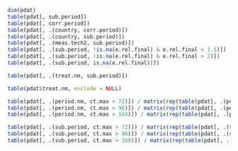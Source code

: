 

```r
dim(pdat)
table(pdat[, sub.period])
table(pdat[, corr.period])
table(pdat[, .(country, corr.period)])
table(pdat[, .(country, sub.period)])
table(pdat[, .(meas.tech2, sub.period)])
table(pdat[, .(sub.period, !is.na(e.rel.final) & e.rel.final > 1.5)])
table(pdat[, .(sub.period, !is.na(e.rel.final) & e.rel.final > 2)])
table(pdat[, .(sub.period, is.na(e.rel.final))])
```

```r
table(pdat[, .(treat.nm, sub.period)])

table(pdat$treat.nm, exclude = NULL)

table(pdat[, .(period.nm, ct.max > 72)]) / matrix(rep(table(pdat[, .(period.nm)]), 2), ncol = 2)
table(pdat[, .(period.nm, ct.max > 96)]) / matrix(rep(table(pdat[, .(period.nm)]), 2), ncol = 2)
table(pdat[, .(period.nm, ct.max > 168)]) / matrix(rep(table(pdat[, .(period.nm)]), 2), ncol = 2)
```


```r
table(pdat[, .(sub.period, ct.max > 72)]) / matrix(rep(table(pdat[, .(sub.period)]), 2), ncol = 2)
table(pdat[, .(sub.period, ct.max > 96)]) / matrix(rep(table(pdat[, .(sub.period)]), 2), ncol = 2)
table(pdat[, .(sub.period, ct.max > 168)]) / matrix(rep(table(pdat[, .(sub.period)]), 2), ncol = 2)
```




